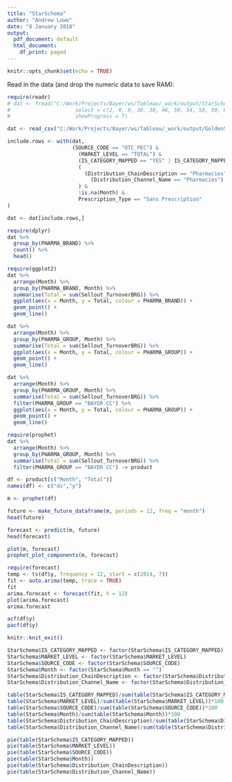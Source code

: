 ```yaml
---
title: "StarSchema"
author: "Andrew Lowe"
date: "8 January 2018"
output:
  pdf_document: default
  html_document:
    df_print: paged
---
```


```r
knitr::opts_chunk$set(echo = TRUE)
```

Read in the data (and drop the numeric data to save RAM):
```r
require(readr)
# dat <- fread("C:/Work/Projects/Bayer/ws/Tableau/_work/output/StarSchema_CAT_PT_OVR.csv",
#                     select = c(2, 8, 9, 36, 38, 46, 50, 54, 58, 59, 63, 197), 
#                     showProgress = T)
```

```r
dat <- read_csv("C:/Work/Projects/Bayer/ws/Tableau/_work/output/GoldenStandardAddressable.csv")
```

```r
include.rows <- with(dat,
                     (SOURCE_CODE == "OTC_PEC") & 
                       (MARKET_LEVEL == "TOTAL") & 
                       (IS_CATEGORY_MAPPED == "YES" | IS_CATEGORY_MAPPED == "Y") & 
                       (
                         (Distribution_ChainDescription == "Pharmacies") | 
                           (Distribution_Channel_Name == "Pharmacies")
                       ) &
                       !is.na(Month) &
                       Prescription_Type == "Sans Prescription"
)

dat <- dat[include.rows,]
```

```r
require(dplyr)
dat %>% 
  group_by(PHARMA_BRAND) %>% 
  count() %>% 
  head()
```

```r
require(ggplot2)
dat %>% 
  arrange(Month) %>% 
  group_by(PHARMA_BRAND, Month) %>% 
  summarise(Total = sum(Sellout_TurnoverBRG)) %>% 
  ggplot(aes(x = Month, y = Total, colour = PHARMA_BRAND)) +
  geom_point() +
  geom_line()
```

```r
dat %>% 
  arrange(Month) %>% 
  group_by(PHARMA_GROUP, Month) %>% 
  summarise(Total = sum(Sellout_TurnoverBRG)) %>% 
  ggplot(aes(x = Month, y = Total, colour = PHARMA_GROUP)) +
  geom_point() +
  geom_line()
```

```r
dat %>% 
  arrange(Month) %>% 
  group_by(PHARMA_GROUP, Month) %>% 
  summarise(Total = sum(Sellout_TurnoverBRG)) %>%
  filter(PHARMA_GROUP == "BAYER CC") %>% 
  ggplot(aes(x = Month, y = Total, colour = PHARMA_GROUP)) +
  geom_point() +
  geom_line()
```

```r
require(prophet)
dat %>% 
  arrange(Month) %>% 
  group_by(PHARMA_GROUP, Month) %>% 
  summarise(Total = sum(Sellout_TurnoverBRG)) %>% 
  filter(PHARMA_GROUP == "BAYER CC") -> product

df <- product[c("Month", "Total")]
names(df) <- c("ds","y")

m <- prophet(df)
```

```r
future <- make_future_dataframe(m, periods = 12, freq = "month")
head(future)
```

```r
forecast <- predict(m, future)
head(forecast)
```

```r
plot(m, forecast)
prophet_plot_components(m, forecast)
```
```r
require(forecast)
temp <- ts(df$y, frequency = 12, start = c(2014, 7))
fit <- auto.arima(temp, trace = TRUE)
fit
arima.forecast <- forecast(fit, h = 12)
plot(arima.forecast)
arima.forecast
```

```r
acf(df$y)
pacf(df$y)
```

```r
knitr::knit_exit()
```


```r
StarSchema$IS_CATEGORY_MAPPED <- factor(StarSchema$IS_CATEGORY_MAPPED)
StarSchema$MARKET_LEVEL <- factor(StarSchema$MARKET_LEVEL)
StarSchema$SOURCE_CODE <- factor(StarSchema$SOURCE_CODE)
StarSchema$Month <- factor(StarSchema$Month == "")
StarSchema$Distribution_ChainDescription <- factor(StarSchema$Distribution_ChainDescription)
StarSchema$Distribution_Channel_Name <- factor(StarSchema$Distribution_Channel_Name)
```

```r
table(StarSchema$IS_CATEGORY_MAPPED)/sum(table(StarSchema$IS_CATEGORY_MAPPED))*100
table(StarSchema$MARKET_LEVEL)/sum(table(StarSchema$MARKET_LEVEL))*100
table(StarSchema$SOURCE_CODE)/sum(table(StarSchema$SOURCE_CODE))*100
table(StarSchema$Month)/sum(table(StarSchema$Month))*100
table(StarSchema$Distribution_ChainDescription)/sum(table(StarSchema$Distribution_ChainDescription))*100
table(StarSchema$Distribution_Channel_Name)/sum(table(StarSchema$Distribution_Channel_Name))*100
```

```r
pie(table(StarSchema$IS_CATEGORY_MAPPED))
pie(table(StarSchema$MARKET_LEVEL))
pie(table(StarSchema$SOURCE_CODE))
pie(table(StarSchema$Month))
pie(table(StarSchema$Distribution_ChainDescription))
pie(table(StarSchema$Distribution_Channel_Name))
```

